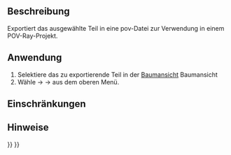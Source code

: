 <languages/>

{{Docnav/de
|[[Raytracing_WriteCamera/de|KameraAusgeben]]
|
|[[Raytracing_Workbench/de|Raytracing]]
|IconL=Raytracing_WriteCamera.svg
|IconR=
|IconC=Workbench_Raytracing.svg
}}

{{GuiCommand/de
|Name=Raytracing WritePart
|Name/de=Raytracing TeilAusgeben
|MenuLocation=Raytracing → Utilities → Teil nach POV-Ray exportieren
|Workbenches=[[Raytracing_Workbench/de|Raytracing]]
|Shortcut=
|SeeAlso=
}}

<span id="Description"></span>
==Beschreibung==

Exportiert das ausgewählte Teil in eine pov-Datei zur Verwendung in einem POV-Ray-Projekt.

<span id="Usage"></span>
==Anwendung==

# Selektiere das zu exportierende Teil in der [[Tree_view/de|Baumansicht]] Baumansicht
# Wähle {{KEY|Raytracing}} → {{KEY|Utilities}} → {{KEY|[[Image:Raytracing_WritePart.svg|32px]] Teil nach POV-Ray exportieren...}} aus dem oberen Menü.

<span id="Limitations"></span>
==Einschränkungen==


<span id="Notes"></span>
==Hinweise==


{{Docnav/de
|[[Raytracing_WriteCamera/de|KameraAusgeben]]
|
|[[Raytracing_Workbench/de|Raytracing]]
|IconL=Raytracing_WriteCamera.svg
|IconR=
|IconC=Workbench_Raytracing.svg
}}

{{Raytracing_Tools_navi{{#translation:}}}}
{{Userdocnavi{{#translation:}}}}